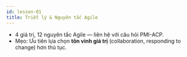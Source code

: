 ```yaml
---
id: lesson-01
title: Triết lý & Nguyên tắc Agile
---
```


- 4 giá trị, 12 nguyên tắc Agile — liên hệ với câu hỏi PMI-ACP.
- Mẹo: Ưu tiên lựa chọn **tôn vinh giá trị** (collaboration, responding to change) hơn thủ tục.
